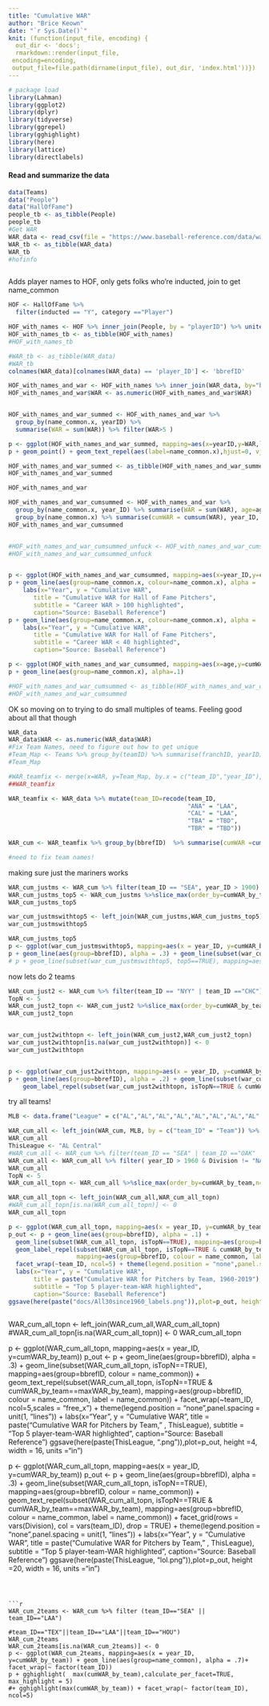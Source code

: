 ```yaml
---
title: "Cumulative WAR"
author: "Brice Keown"
date: "`r Sys.Date()`"
knit: (function(input_file, encoding) {
  out_dir <- 'docs';
  rmarkdown::render(input_file,
 encoding=encoding,
 output_file=file.path(dirname(input_file), out_dir, 'index.html'))})
---
```






```r

# package load 
library(Lahman)
library(ggplot2)
library(dplyr)
library(tidyverse)
library(ggrepel)
library(gghighlight)
library(here)
library(lattice)
library(directlabels)

```

#### Read and summarize the data


```r
data(Teams)
data("People")
data("HallOfFame")
people_tb <- as_tibble(People)
people_tb
#Get WAR
WAR_data <- read_csv(file = "https://www.baseball-reference.com/data/war_daily_pitch.txt")  #%>% filter(name_common=="Ted Williams")
WAR_tb <- as_tibble(WAR_data)
WAR_tb
#hofinfo
```



```r
```

Adds player names to HOF, only gets folks who're inducted, join to get name_common
```r
HOF <- HallOfFame %>%
  filter(inducted == "Y", category =="Player")

HOF_with_names <- HOF %>% inner_join(People, by = "playerID") %>% unite("name_common","nameFirst":"nameLast",sep=" ", remove=TRUE)
HOF_with_names_tb <- as_tibble(HOF_with_names)
#HOF_with_names_tb

#WAR_tb <- as_tibble(WAR_data)
#WAR_tb
colnames(WAR_data)[colnames(WAR_data) == 'player_ID'] <- 'bbrefID'

HOF_with_names_and_war <- HOF_with_names %>% inner_join(WAR_data, by="bbrefID") 
HOF_with_names_and_war$WAR <- as.numeric(HOF_with_names_and_war$WAR)


HOF_with_names_and_war_summed <- HOF_with_names_and_war %>% 
  group_by(name_common.x, yearID) %>% 
  summarise(WAR = sum(WAR)) %>% filter(WAR>5 )

p <- ggplot(HOF_with_names_and_war_summed, mapping=aes(x=yearID,y=WAR,label=name_common.x))
p + geom_point() + geom_text_repel(aes(label=name_common.x),hjust=0, vjust=0)

HOF_with_names_and_war_summed <- as_tibble(HOF_with_names_and_war_summed)
HOF_with_names_and_war_summed
```




```r
HOF_with_names_and_war

HOF_with_names_and_war_cumsummed <- HOF_with_names_and_war %>% 
  group_by(name_common.x, year_ID) %>% summarise(WAR = sum(WAR), age=age) %>% 
  group_by(name_common.x) %>% summarise(cumWAR = cumsum(WAR), year_ID, age, sumWAR = sum(WAR)) %>% filter(sumWAR >25) 
HOF_with_names_and_war_cumsummed


#HOF_with_names_and_war_cumsummed_unfuck <- HOF_with_names_and_war_cumsummed %>% group_by(name_common, year_ID) %>% summarise(cumWAR= sum(cumWAR),sumWAR)
#HOF_with_names_and_war_cumsummed_unfuck


p <- ggplot(HOF_with_names_and_war_cumsummed, mapping=aes(x=year_ID,y=cumWAR))
p + geom_line(aes(group=name_common.x, colour=name_common.x), alpha = .7) + gghighlight(max(cumWAR)>100)+
    labs(x="Year", y = "Cumulative WAR", 
       title = "Cumulative WAR for Hall of Fame Pitchers",
       subtitle = "Career WAR > 100 highlighted",
       caption="Source: Baseball Reference")
p + geom_line(aes(group=name_common.x, colour=name_common.x), alpha = .7) + gghighlight(max(cumWAR)<40)+
    labs(x="Year", y = "Cumulative WAR", 
       title = "Cumulative WAR for Hall of Fame Pitchers",
       subtitle = "Career WAR < 40 highlighted",
       caption="Source: Baseball Reference")

p <- ggplot(HOF_with_names_and_war_cumsummed, mapping=aes(x=age,y=cumWAR))
p + geom_line(aes(group=name_common.x), alpha=.1)

#HOF_with_names_and_war_cumsummed <- as_tibble(HOF_with_names_and_war_cumsummed)
#HOF_with_names_and_war_cumsummed
```
OK so moving on to trying to do small multiples of teams.  Feeling good about all that though

```r
WAR_data
WAR_data$WAR <- as.numeric(WAR_data$WAR)
#Fix Team Names, need to figure out how to get unique
#Team_Map <- Teams %>% group_by(teamID) %>% summarise(franchID, yearID) %>% distinct()
#Team_Map

#WAR_teamfix <- merge(x=WAR, y=Team_Map, by.x = c("team_ID","year_ID"), by.y= c("teamID","yearID") )
##WAR_teamfix

WAR_teamfix <- WAR_data %>% mutate(team_ID=recode(team_ID,
                                                  "ANA" = "LAA",
                                                  "CAL" = "LAA",
                                                  "TBA" = "TBD",
                                                  "TBR" = "TBD"))

WAR_cum <- WAR_teamfix %>% group_by(bbrefID)  %>% summarise(cumWAR =cumsum(WAR), maxWAR=sum(WAR),name_common, WAR, year_ID, lg_ID, age, team_ID) %>% group_by(bbrefID, team_ID) %>% summarise(cumWAR_by_team = cumsum(WAR), maxWAR_by_team = sum(WAR),maxYear_by_team = max(year_ID),   name_common, WAR, year_ID, lg_ID, age, team_ID)

#need to fix team names!


```
making sure just the mariners works
```r
WAR_cum_justms <- WAR_cum %>% filter(team_ID == "SEA", year_ID > 1900)
WAR_cum_justms_top5 <- WAR_cum_justms %>%slice_max(order_by=cumWAR_by_team,n=1) %>% ungroup() %>% slice_max(order_by=cumWAR_by_team,n=5) %>% summarise(bbrefID, top5=TRUE, maxYear_by_team)
WAR_cum_justms_top5

war_cum_justmswithtop5 <- left_join(WAR_cum_justms,WAR_cum_justms_top5)
war_cum_justmswithtop5

WAR_cum_justms_top5
p <- ggplot(war_cum_justmswithtop5, mapping=aes(x = year_ID, y=cumWAR_by_team))
p + geom_line(aes(group=bbrefID), alpha = .3) + geom_line(subset(war_cum_justmswithtop5, top5==TRUE), mapping=aes(group=bbrefID, colour = name_common)) + geom_label_repel(subset(war_cum_justmswithtop5, top5==TRUE & maxYear_by_team==year_ID), mapping=aes(group=bbrefID, colour = name_common, label = name_common),point.padding = NA, nudge_y = .5 )
# p + geom_line(subset(war_cum_justmswithtop5, top5==TRUE), mapping=aes(group=bbrefID, label))
```
now lets do 2 teams
```r
WAR_cum_just2 <- WAR_cum %>% filter(team_ID == "NYY" | team_ID =="CHC") %>% filter(year_ID > 1960)
TopN <- 5
WAR_cum_just2_topn <- WAR_cum_just2 %>%slice_max(order_by=cumWAR_by_team,n=1) %>% ungroup() %>% group_by(team_ID) %>% slice_max(order_by=cumWAR_by_team,n=TopN) %>% summarise(bbrefID, team_ID, isTopN=TRUE)
WAR_cum_just2_topn


war_cum_just2withtopn <- left_join(WAR_cum_just2,WAR_cum_just2_topn)
war_cum_just2withtopn[is.na(war_cum_just2withtopn)] <- 0
war_cum_just2withtopn


p <- ggplot(war_cum_just2withtopn, mapping=aes(x = year_ID, y=cumWAR_by_team))
p + geom_line(aes(group=bbrefID), alpha = .2) + geom_line(subset(war_cum_just2withtopn, isTopN==TRUE), mapping=aes(group=bbrefID, colour = name_common)) +
    geom_label_repel(subset(war_cum_just2withtopn, isTopN==TRUE & cumWAR_by_team==maxWAR_by_team), mapping=aes(group=bbrefID, colour = name_common, label = name_common),point.padding = NA, nudge_y = 0, force = 3, max.iter=10000,fill = alpha(c("white"),0.4)) + facet_wrap(~team_ID)
```

try all teams!
```r

MLB <- data.frame("League" = c("AL","AL","AL","AL","AL","AL","AL","AL","AL","AL","AL","AL","AL","AL","AL","NL","NL","NL","NL","NL","NL","NL","NL","NL","NL","NL","NL","NL","NL","NL"),"Division"=c("West","West","West","West","West","Central","Central","Central","Central","Central","East","East","East","East","East","West","West","West","West","West","Central","Central","Central","Central","Central","East","East","East","East","East"), "Team"=c("SEA","OAK","LAA", "TEX", "HOU","CLE","CHW","MIN","DET","KCR","NYY","BOS","TOR","BAL","TBD","SDP","LAD","COL","ARI","SFG","CIN","CHC","STL","MIL","PIT","NYM","PHI","WSN","FLA", "ATL"))

WAR_cum_all <- left_join(WAR_cum, MLB, by = c("team_ID" = "Team")) %>% unite("Division","League":"Division",sep=" ", remove=TRUE)
WAR_cum_all
ThisLeague <- "AL Central"
#WAR_cum_all <- WAR_cum %>% filter(team_ID == "SEA" | team_ID =="OAK" | team_ID == "LAA"| team_ID=="TEX" | team_ID == "HOU", year_ID > 1900)
WAR_cum_all <- WAR_cum_all %>% filter( year_ID > 1960 & Division != "NA NA")
WAR_cum_all
TopN <- 5
WAR_cum_all_topn <- WAR_cum_all %>%slice_max(order_by=cumWAR_by_team,n=1) %>% ungroup() %>% group_by(team_ID) %>% slice_max(order_by=cumWAR_by_team,n=TopN) %>% summarise(bbrefID, team_ID, Division, isTopN=TRUE)

WAR_cum_all_topn <- left_join(WAR_cum_all,WAR_cum_all_topn)
#WAR_cum_all_topn[is.na(WAR_cum_all_topn)] <- 0
WAR_cum_all_topn

p <- ggplot(WAR_cum_all_topn, mapping=aes(x = year_ID, y=cumWAR_by_team))
p_out <- p + geom_line(aes(group=bbrefID), alpha = .1) + 
  geom_line(subset(WAR_cum_all_topn, isTopN==TRUE), mapping=aes(group=bbrefID, colour = name_common)) +
  geom_label_repel(subset(WAR_cum_all_topn, isTopN==TRUE & cumWAR_by_team==maxWAR_by_team),
                   mapping=aes(group=bbrefID, colour = name_common, label = name_common),point.padding = NA, nudge_y = .9, force = 3, max.iter=50000,fill = alpha(c("white"),0.4) ) + 
  facet_wrap(~team_ID, ncol=5) + theme(legend.position = "none",panel.spacing = unit(1, "lines")) +
  labs(x="Year", y = "Cumulative WAR", 
       title = paste("Cumulative WAR for Pitchers by Team, 1960-2019"),
       subtitle = "Top 5 player-team-WAR highlighted",
       caption="Source: Baseball Reference")
ggsave(here(paste("docs/All30since1960_labels.png")),plot=p_out, height =18, width = 15, units ="in")
                                                     

```
WAR_cum_all_topn <- left_join(WAR_cum_all,WAR_cum_all_topn)
#WAR_cum_all_topn[is.na(WAR_cum_all_topn)] <- 0
WAR_cum_all_topn

p <- ggplot(WAR_cum_all_topn, mapping=aes(x = year_ID, y=cumWAR_by_team))
p_out <- p + geom_line(aes(group=bbrefID), alpha = .3) + 
  geom_line(subset(WAR_cum_all_topn, isTopN==TRUE), mapping=aes(group=bbrefID, colour = name_common)) +
  geom_text_repel(subset(WAR_cum_all_topn, isTopN==TRUE & cumWAR_by_team==maxWAR_by_team),
                   mapping=aes(group=bbrefID, colour = name_common, label = name_common)) + 
  facet_wrap(~team_ID, ncol=5,scales = "free_x") + theme(legend.position = "none",panel.spacing = unit(1, "lines")) +
  labs(x="Year", y = "Cumulative WAR", 
       title = paste("Cumulative WAR for Pitchers by Team, " , ThisLeague),
       subtitle = "Top 5 player-team-WAR highlighted",
       caption="Source: Baseball Reference")
ggsave(here(paste(ThisLeague, ".png")),plot=p_out, height =4, width = 16, units ="in")


p <- ggplot(WAR_cum_all_topn, mapping=aes(x = year_ID, y=cumWAR_by_team))
p_out <- p + geom_line(aes(group=bbrefID), alpha = .3) + 
  geom_line(subset(WAR_cum_all_topn, isTopN==TRUE), mapping=aes(group=bbrefID, colour = name_common)) +
  geom_text_repel(subset(WAR_cum_all_topn, isTopN==TRUE & cumWAR_by_team==maxWAR_by_team),
                   mapping=aes(group=bbrefID, colour = name_common, label = name_common)) + 
  facet_grid(rows = vars(Division), col = vars(team_ID), drop = TRUE) + theme(legend.position = "none",panel.spacing = unit(1, "lines")) +
  labs(x="Year", y = "Cumulative WAR", 
       title = paste("Cumulative WAR for Pitchers by Team, " , ThisLeague),
       subtitle = "Top 5 player-team-WAR highlighted",
       caption="Source: Baseball Reference")
ggsave(here(paste(ThisLeague, "lol.png")),plot=p_out, height =20, width = 16, units ="in")
```



```r
WAR_cum_2teams <- WAR_cum %>% filter (team_ID=="SEA" || team_ID=="LAA")
                                        #team_ID=="TEX"||team_ID=="LAA"||team_ID=="HOU")
WAR_cum_2teams
WAR_cum_2teams[is.na(WAR_cum_2teams)] <- 0
p <- ggplot(WAR_cum_2teams, mapping=aes(x = year_ID, y=cumWAR_by_team)) + geom_line(aes(group=name_common), alpha = .7)+ facet_wrap(~ factor(team_ID))
p + gghighlight(  max(cumWAR_by_team),calculate_per_facet=TRUE, max_highlight = 5)
#+ gghighlight(max(cumWAR_by_team)) + facet_wrap(~ factor(team_ID), ncol=5)
```






